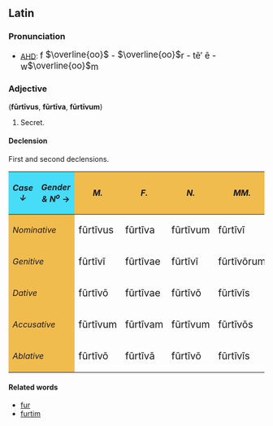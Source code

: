 ==Latin==
===Pronunciation===
*[[AHD]]: <big> f <font style="vertical-align:+9%"><math> \overline{oo} </math></font> - <font style="vertical-align:+9%"><math> \overline{oo} </math></font>r - t&#275;&prime; &#275; - w<font style="vertical-align:+9%"><math>\overline{oo}</math></font>m </big>

===Adjective===
('''f&#363;rt&#299;vus''', '''f&#363;rt&#299;va''', '''f&#363;rt&#299;vum''')
# Secret.

====Declension====
First and second declensions.

{| cellpadding="5" border="1"
!style="background:#47DCF8;"|  ''Case <br> <math> \downarrow </math> ''
!style="background:#47DCF8;"| ''Gender & N<sup>o</sup>'' <math> \rightarrow </math> 
!style="background:#F1BC4E;"| ''M.''
!style="background:#F1BC4E;"| ''F.''
!style="background:#F1BC4E;"| ''N.''
!style="background:#F1BC4E;"| ''MM.''
!style="background:#F1BC4E;"| ''FF.''
!style="background:#F1BC4E;"| ''NN.''
|-
!colspan=2 style="background:#F1BC4E;"| ''Nominative''
| <big> f&#363;rt&#299;vus </big> || <big> f&#363;rt&#299;va </big>|| <big> f&#363;rt&#299;vum</big>
| <big>f&#363;rt&#299;v&#299;</big> || <big>f&#363;rt&#299;vae</big> || <big>f&#363;rt&#299;va</big>
|-
!colspan=2 style="background:#F1BC4E;"| ''Genitive''
| <big>f&#363;rt&#299;v&#299;</big> || <big>f&#363;rt&#299;vae</big> || <big>f&#363;rt&#299;v&#299;</big>
| <big>f&#363;rt&#299;v&#333;rum || <big>f&#363;rt&#299;v&#257;rum ||<big>f&#363;rt&#299;v&#333;rum</big>
|-
!colspan=2 style="background:#F1BC4E;"| ''Dative''
| <big>f&#363;rt&#299;v&#333; || <big>f&#363;rt&#299;vae || <big>f&#363;rt&#299;v&#333;
| <big>f&#363;rt&#299;v&#299;s || <big>f&#363;rt&#299;v&#299;s || <big>f&#363;rt&#299;v&#299;s
|-
!colspan=2 style="background:#F1BC4E;"| ''Accusative''
| <big>f&#363;rt&#299;vum || <big>f&#363;rt&#299;vam || <big>f&#363;rt&#299;vum
| <big>f&#363;rt&#299;v&#333;s || <big>f&#363;rt&#299;v&#257;s || <big>f&#363;rt&#299;va
|-
!colspan=2 style="background:#F1BC4E;"| ''Ablative''
| <big>f&#363;rt&#299;v&#333; || <big>f&#363;rt&#299;v&#257; || <big>f&#363;rt&#299;v&#333;
| <big>f&#363;rt&#299;v&#299;s || <big>f&#363;rt&#299;v&#299;s || <big>f&#363;rt&#299;v&#299;s
|}

====Related words====
*[[fur]]
*[[furtim]]